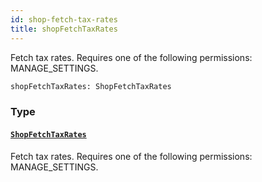 ```yaml
---
id: shop-fetch-tax-rates
title: shopFetchTaxRates
---
```


Fetch tax rates. Requires one of the following permissions: MANAGE_SETTINGS.

```graphql
shopFetchTaxRates: ShopFetchTaxRates

```

### Type

#### [`ShopFetchTaxRates`](../../../developer/api-reference/objects/shop-fetch-tax-rates)

Fetch tax rates. Requires one of the following permissions: MANAGE_SETTINGS.
